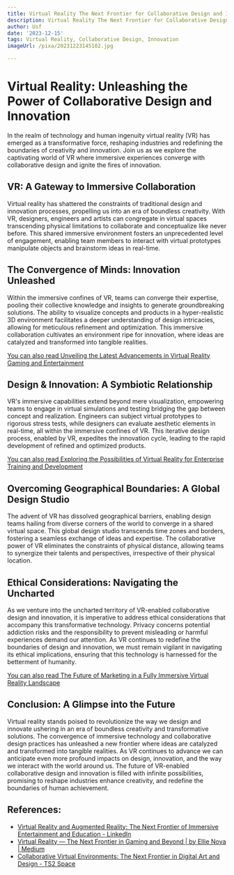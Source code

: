 ```yaml
---
title: Virtual Reality The Next Frontier for Collaborative Design and Innovation
description: Virtual Reality The Next Frontier for Collaborative Design and Innovation
author: Usf
date: '2023-12-15'
tags: Virtual Reality, Collaborative Design, Innovation
imageUrl: /pixa/20231223145102.jpg

---
```

# Virtual Reality: Unleashing the Power of Collaborative Design and  Innovation

In the realm of technology and human ingenuity virtual reality (VR) has emerged as a transformative force, reshaping industries and redefining the boundaries of creativity and innovation. Join us as we explore the captivating world of VR where  immersive experiences converge with collaborative design and ignite the fires of innovation.

## VR: A  Gateway to Immersive Collaboration
Virtual reality has shattered the constraints of traditional design and innovation processes, propelling us into an  era of boundless  creativity. With VR, designers, engineers and artists  can congregate in virtual  spaces transcending  physical limitations to collaborate and conceptualize  like never before. This  shared immersive environment fosters an unprecedented level of engagement, enabling team members to interact with virtual prototypes manipulate objects and  brainstorm ideas  in real-time.

## The Convergence of  Minds: Innovation Unleashed
Within the immersive confines of VR, teams can converge their expertise, pooling their collective knowledge and insights to generate groundbreaking solutions. The ability to visualize concepts and  products  in a hyper-realistic 3D environment facilitates a  deeper understanding of design intricacies, allowing  for meticulous refinement and optimization. This  immersive collaboration cultivates an environment ripe  for  innovation, where ideas are catalyzed and transformed into tangible realities.

[You can also read Unveiling the Latest Advancements in Virtual Reality Gaming and Entertainment](Unveiling%20the%20Latest%20Advancements%20in%20Virtual%20Reality%20Gaming%20and%20Entertainment)


## Design & Innovation: A Symbiotic Relationship
VR's immersive  capabilities extend beyond  mere visualization, empowering teams to engage  in virtual simulations and testing bridging the gap between concept and realization. Engineers  can subject virtual prototypes to rigorous stress tests, while designers  can evaluate  aesthetic elements in real-time, all  within  the immersive confines of VR. This iterative design process, enabled by VR, expedites the innovation cycle, leading to the rapid development of refined and optimized products.

[You can also read Exploring  the Possibilities of  Virtual  Reality for Enterprise Training and Development](Exploring%20the%20Possibilities%20of%20Virtual%20Reality%20for%20Enterprise%20Training%20and%20Development)


## Overcoming Geographical Boundaries: A Global Design Studio
The advent of VR has dissolved  geographical barriers, enabling design teams hailing from  diverse corners of the world to converge  in a shared virtual space. This global design studio  transcends time zones and borders,  fostering a seamless exchange of ideas and expertise. The collaborative  power of VR eliminates the constraints of physical distance, allowing teams to synergize  their talents and perspectives, irrespective of their physical location.

## Ethical Considerations: Navigating the  Uncharted
As we venture into the uncharted territory of VR-enabled collaborative design and innovation, it is imperative  to address ethical considerations that  accompany this transformative technology. Privacy concerns potential addiction  risks and the responsibility to prevent misleading or  harmful experiences demand our attention. As VR continues to redefine the boundaries  of design and innovation, we must remain vigilant in navigating its ethical implications, ensuring that this technology is harnessed for the betterment of humanity.

[You can also  read The Future of Marketing in a Fully Immersive Virtual Reality Landscape](The%20Future%20of%20Marketing%20in%20a%20Fully%20Immersive%20Virtual%20Reality%20Landscape)


## Conclusion:  A Glimpse into the Future
Virtual reality stands poised to  revolutionize the way we design and innovate ushering in an  era of boundless creativity and transformative solutions. The convergence of immersive technology  and collaborative design practices has unleashed a new frontier where ideas are  catalyzed and transformed into tangible realities. As VR continues to advance we can anticipate even more profound  impacts on design, innovation, and the way we interact with the world around us. The future of  VR-enabled collaborative design and innovation is filled with infinite possibilities, promising  to reshape industries  enhance  creativity, and  redefine the boundaries of human achievement.

## References:
- [Virtual Reality and Augmented Reality: The Next Frontier of Immersive Entertainment and Education - LinkedIn](https://www.linkedin.com/pulse/virtual-reality-augmented-next-frontier-immersive-education-nayak-jyb9f)
- [Virtual Reality — The Next Frontier in Gaming and Beyond | by Ellie Nova | Medium](https://medium.com/@ellienova/virtual-reality-the-next-frontier-in-gaming-and-beyond-f2f151789bd)
- [Collaborative Virtual Environments: The Next Frontier in Digital Art and Design - TS2 Space](https://ts2.space/en/collaborative-virtual-environments-the-next-frontier-in-digital-art-and-design/)
